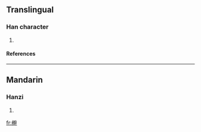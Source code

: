 ==Translingual==
===Han character===
{{Han char|rn=75|rad=木|as=13|sn=17|four=|canj=木十十十 (DJJJ)}}
# {{defn|Han|sort=木13}}
====References====
{{Han ref|kx=0556.200|dkj=15652|dj=0945.350|hdz=21299.100|uh=6A8A|ud=27274}}

----
==Mandarin==
===Hanzi===
{{cmn-hanzi|pin=[[gàn]] ([[gan4]])|wg=kan<sup>4</sup>}}
# {{defn|Mandarin}}

[[fr:檊]]
